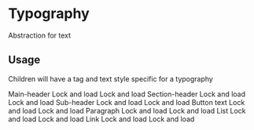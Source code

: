 
<Meta title="Typography" component={Typography} />

# Typography

Abstraction for text

## Usage

Children will have a tag and text style specific for a typography

<Preview withToolbar>
  <Story name="All">
    <DesignTable>
      <DesignTable.Row>
        <DesignTable.Cell>
          <Typography variant={TypographyVariant.MAIN_HEADER}>
            Main-header
          </Typography>
        </DesignTable.Cell>
        <DesignTable.Cell>
          <Typography variant={TypographyVariant.MAIN_HEADER}>
            Lock and load
          </Typography>
        </DesignTable.Cell>
        <DesignTable.Cell>
          <Typography variant={TypographyVariant.MAIN_HEADER}>
            Lock and load
          </Typography>
        </DesignTable.Cell>
      </DesignTable.Row>
      <DesignTable.Row>
        <DesignTable.Cell>
          <Typography variant={TypographyVariant.SECTION_HEADER}>
            Section-header
          </Typography>
        </DesignTable.Cell>
        <DesignTable.Cell>
          <Typography variant={TypographyVariant.SECTION_HEADER}>
            Lock and load
          </Typography>
        </DesignTable.Cell>
        <DesignTable.Cell>
          <Typography variant={TypographyVariant.SECTION_HEADER}>
            Lock and load
          </Typography>
        </DesignTable.Cell>
      </DesignTable.Row>
      <DesignTable.Row>
        <DesignTable.Cell>
          <Typography variant={TypographyVariant.SUB_HEADER}>
            Sub-header
          </Typography>
        </DesignTable.Cell>
        <DesignTable.Cell>
          <Typography variant={TypographyVariant.SUB_HEADER}>
            Lock and load
          </Typography>
        </DesignTable.Cell>
        <DesignTable.Cell>
          <Typography variant={TypographyVariant.SUB_HEADER}>
            Lock and load
          </Typography>
        </DesignTable.Cell>
      </DesignTable.Row>
      <DesignTable.Row>
        <DesignTable.Cell>
          <Typography variant={TypographyVariant.BUTTON_TEXT}>
            Button text
          </Typography>
        </DesignTable.Cell>
        <DesignTable.Cell>
          <Typography variant={TypographyVariant.BUTTON_TEXT}>
            Lock and load
          </Typography>
        </DesignTable.Cell>
        <DesignTable.Cell>
          <Typography variant={TypographyVariant.BUTTON_TEXT}>
            Lock and load
          </Typography>
        </DesignTable.Cell>
      </DesignTable.Row>
      <DesignTable.Row>
        <DesignTable.Cell>
          <Typography variant={TypographyVariant.PARAGRAPH}>
            Paragraph
          </Typography>
        </DesignTable.Cell>
        <DesignTable.Cell>
          <Typography variant={TypographyVariant.PARAGRAPH}>
            Lock and load
          </Typography>
        </DesignTable.Cell>
        <DesignTable.Cell>
          <Typography variant={TypographyVariant.PARAGRAPH}>
            Lock and load
          </Typography>
        </DesignTable.Cell>
      </DesignTable.Row>
      <DesignTable.Row>
        <DesignTable.Cell>
          <Typography variant={TypographyVariant.LIST}>List</Typography>
        </DesignTable.Cell>
        <DesignTable.Cell>
          <Typography variant={TypographyVariant.LIST}>
            Lock and load
          </Typography>
        </DesignTable.Cell>
        <DesignTable.Cell>
          <Typography variant={TypographyVariant.LIST}>
            Lock and load
          </Typography>
        </DesignTable.Cell>
      </DesignTable.Row>
      <DesignTable.Row>
        <DesignTable.Cell>
          <Typography variant={TypographyVariant.LINK}>Link</Typography>
        </DesignTable.Cell>
        <DesignTable.Cell>
          <Typography variant={TypographyVariant.LINK}>
            Lock and load
          </Typography>
        </DesignTable.Cell>
        <DesignTable.Cell>
          <Typography variant={TypographyVariant.LINK}>
            Lock and load
          </Typography>
        </DesignTable.Cell>
      </DesignTable.Row>
    </DesignTable>
  </Story>
</Preview>
